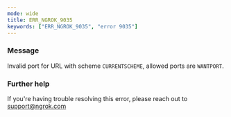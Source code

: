 ```yaml
---
mode: wide
title: ERR_NGROK_9035
keywords: ["ERR_NGROK_9035", "error 9035"]
---
```


### Message

Invalid port for URL with scheme `CURRENTSCHEME`, allowed ports are `WANTPORT`.

### Further help

If you're having trouble resolving this error, please reach out to [support@ngrok.com](mailto:support@ngrok.com?subject=Help%20with%20ERR_NGROK_9035)
